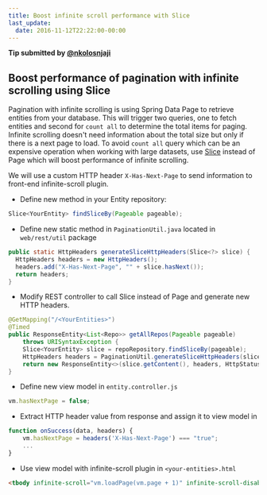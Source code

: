 ```yaml
---
title: Boost infinite scroll performance with Slice
last_update:
  date: 2016-11-12T22:22:00-00:00
---
```


__Tip submitted by [@nkolosnjaji](https://github.com/nkolosnjaji)__


## Boost performance of pagination with infinite scrolling using Slice

Pagination with infinite scrolling is using Spring Data Page to retrieve entities from your database.
This will trigger two queries, one to fetch entities and second for `count all` to determine the total items for paging. Infinite scrolling doesn't need information about the total size but only if there is a next page to load. To avoid `count all` query which can be an expensive operation when working with large datasets, use [Slice](http://docs.spring.io/spring-data/commons/docs/current/api/org/springframework/data/domain/Slice.html) instead of Page which will boost performance of infinite scrolling.

We will use a custom HTTP header `X-Has-Next-Page` to send information to front-end infinite-scroll plugin.

* Define new method in your Entity repository:

```java
Slice<YourEntity> findSliceBy(Pageable pageable);
```

* Define new static method in `PaginationUtil.java` located in `web/rest/util` package

```java
public static HttpHeaders generateSliceHttpHeaders(Slice<?> slice) {
  HttpHeaders headers = new HttpHeaders();
  headers.add("X-Has-Next-Page", "" + slice.hasNext());
  return headers;
}
```

* Modify REST controller to call Slice instead of Page and generate new HTTP headers.

```java
@GetMapping("/<YourEntities>")
@Timed
public ResponseEntity<List<Repo>> getAllRepos(Pageable pageable)
    throws URISyntaxException {
    Slice<YourEntity> slice = repoRepository.findSliceBy(pageable);
    HttpHeaders headers = PaginationUtil.generateSliceHttpHeaders(slice);
    return new ResponseEntity<>(slice.getContent(), headers, HttpStatus.OK);
}
```

* Define new view model in `entity.controller.js`

```js
vm.hasNextPage = false;
```

* Extract HTTP header value from response and assign it to view model in

```js
function onSuccess(data, headers) {
    vm.hasNextPage = headers('X-Has-Next-Page') === "true";
    ...
}
```

* Use view model with infinite-scroll plugin in `<your-entities>.html`

```html
<tbody infinite-scroll="vm.loadPage(vm.page + 1)" infinite-scroll-disabled="!vm.hasNextPage">
```
